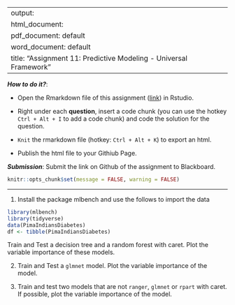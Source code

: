 
---
output: 
  html_document:
  pdf_document: default
  word_document: default
title: "Assignment 11: Predictive Modeling - Universal Framework"
---

***How to do it?***: 

- Open the Rmarkdown file of this assignment ([link](assignment11.Rmd)) in Rstudio. 

- Right under each **question**, insert  a code chunk (you can use the hotkey `Ctrl + Alt + I` to add a code chunk) and code the solution for the question. 

- `Knit` the rmarkdown file (hotkey: `Ctrl + Alt + K`) to export an html.  

-  Publish the html file to your Githiub Page. 

***Submission***: Submit the link on Github of the assignment to Blackboard.

```r
knitr::opts_chunk$set(message = FALSE, warning = FALSE)
```


-------

1. Install the package mlbench and use the follows to import the data

```r
library(mlbench)
library(tidyverse)
data(PimaIndiansDiabetes)
df <- tibble(PimaIndiansDiabetes)
```

Train and Test a decision tree and a random forest with caret. Plot the variable importance of these models. 

2. Train and Test a `glmnet` model. Plot the variable importance of the model. 

3. Train and test two models that are not `ranger`, `glmnet` or `rpart`  with caret. If possible, plot the variable importance of the model. 